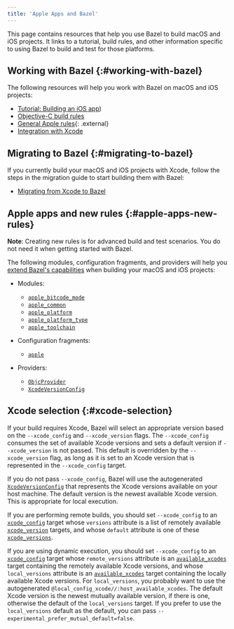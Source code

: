 ```yaml
---
title: 'Apple Apps and Bazel'
---
```


This page contains resources that help you use Bazel to build macOS and iOS
projects. It links to a tutorial, build rules, and other information specific to
using Bazel to build and test for those platforms.

## Working with Bazel {:#working-with-bazel}

The following resources will help you work with Bazel on macOS and iOS projects:

*  [Tutorial: Building an iOS app](/versions/7.2.0/start/ios-app))
*  [Objective-C build rules](/versions/7.2.0/reference/be/objective-c)
*  [General Apple rules](https://github.com/bazelbuild/rules_apple){: .external}
*  [Integration with Xcode](/versions/7.2.0/install/ide)

## Migrating to Bazel {:#migrating-to-bazel}

If you currently build your macOS and iOS projects with Xcode, follow the steps
in the migration guide to start building them with Bazel:

*  [Migrating from Xcode to Bazel](/versions/7.2.0/migrate/xcode)

## Apple apps and new rules {:#apple-apps-new-rules}

**Note**: Creating new rules is for advanced build and test scenarios.
You do not need it when getting started with Bazel.

The following modules, configuration fragments, and providers will help you
[extend Bazel's capabilities](/versions/7.2.0/extending/concepts)
when building your macOS and iOS projects:

*  Modules:

   *  [`apple_bitcode_mode`](/versions/7.2.0/rules/lib/builtins/apple_bitcode_mode)
   *  [`apple_common`](/versions/7.2.0/rules/lib/toplevel/apple_common)
   *  [`apple_platform`](/versions/7.2.0/rules/lib/builtins/apple_platform)
   *  [`apple_platform_type`](/versions/7.2.0/rules/lib/builtins/apple_platform_type)
   *  [`apple_toolchain`](/versions/7.2.0/rules/lib/builtins/apple_toolchain)

*  Configuration fragments:

   *  [`apple`](/versions/7.2.0/rules/lib/fragments/apple)

*  Providers:

   *  [`ObjcProvider`](/versions/7.2.0/rules/lib/providers/ObjcProvider)
   *  [`XcodeVersionConfig`](/versions/7.2.0/rules/lib/providers/XcodeVersionConfig)

## Xcode selection {:#xcode-selection}

If your build requires Xcode, Bazel will select an appropriate version based on
the `--xcode_config` and `--xcode_version` flags. The `--xcode_config` consumes
the set of available Xcode versions and sets a default version if
`--xcode_version` is not passed. This default is overridden by the
`--xcode_version` flag, as long as it is set to an Xcode version that is
represented in the `--xcode_config` target.

If you do not pass `--xcode_config`, Bazel will use the autogenerated
[`XcodeVersionConfig`](/versions/7.2.0/rules/lib/providers/XcodeVersionConfig) that represents the
Xcode versions available on your host machine. The default version is
the newest available Xcode version. This is appropriate for local execution.

If you are performing remote builds, you should set `--xcode_config` to an
[`xcode_config`](/versions/7.2.0/reference/be/objective-c#xcode_config)
target whose `versions` attribute is a list of remotely available
[`xcode_version`](/versions/7.2.0/reference/be/objective-c#xcode_version)
targets, and whose `default` attribute is one of these
[`xcode_versions`](/versions/7.2.0/reference/be/objective-c#xcode_version).

If you are using dynamic execution, you should set `--xcode_config` to an
[`xcode_config`](/versions/7.2.0/reference/be/objective-c#xcode_config)
target whose `remote_versions` attribute is an
[`available_xcodes`](/versions/7.2.0/reference/be/workspace#available_xcodes)
target containing the remotely available Xcode versions, and whose
`local_versions` attribute is an
[`available_xcodes`](/versions/7.2.0/reference/be/workspace#available_xcodes)
target containing the locally available Xcode versions. For `local_versions`,
you probably want to use the autogenerated
`@local_config_xcode//:host_available_xcodes`. The default Xcode version is the
newest mutually available version, if there is one, otherwise the default of the
`local_versions` target. If you prefer to use the `local_versions` default
as the default, you can pass `--experimental_prefer_mutual_default=false`.
